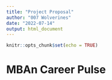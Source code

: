 ```yaml
---
title: "Project Proposal"
author: "007 Wolverines"
date: "2022-07-14"
output: html_document
---
```


```r
knitr::opts_chunk$set(echo = TRUE)
```

# MBAn Career Pulse
